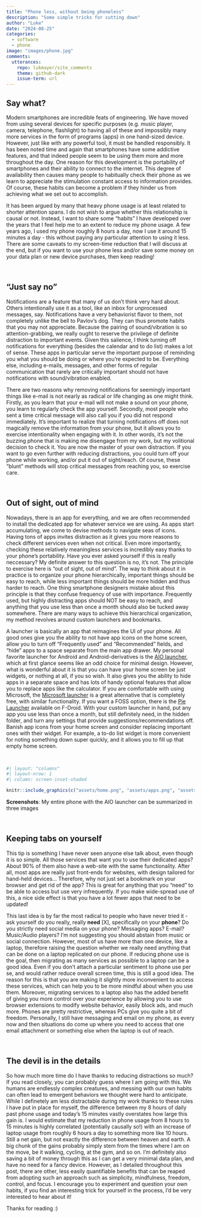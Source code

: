 ```yaml
---
title: "Phone less, without being phoneless"
description: "Some simple tricks for cutting down"
author: "Luke"
date: "2024-08-25"
categories:
  - software
  - phone
image: "images/phone.jpg"
comments:
  utterances:
    repo: lukmayer/site_comments
    theme: github-dark
    issue-term: url
---
```


## Say what?

Modern smartphones are incredible feats of engineering. We have moved from using several devices for specific purposes (e.g. music player, camera, telephone, flashlight) to having all of these and impossibly many more services in the form of programs (apps) in one hand-sized device. However, just like with any powerful tool, it must be handled responsibly. It has been noted time and again that smartphones have some addictive features, and that indeed people seem to be using them more and more throughout the day. One reason for this development is the portability of smartphones and their ability to connect to the internet. This degree of availability then causes many people to habitually check their phone as we learn to appreciate the stimulation constant access to information provides. Of course, these habits can become a problem if they hinder us from achieving what we set out to accomplish. 

It has been argued by many that heavy phone usage is at least related to shorter attention spans. I do not wish to argue whether this relationship is causal or not. Instead, I want to share some "habits" I have developed over the years that I feel help me to an extent to reduce my phone usage. A few years ago, I used my phone roughly 8 hours a day, now I use it around 15 minutes a day -  this without paying any particular attention to using it less. There are some caveats to my screen-time reduction that I will discuss at the end, but if you want to use your phone less and/or save some money on your data plan or new device purchases, then keep reading! 

\

## "Just say no"

Notifications are a feature that many of us don't think very hard about. Others intentionally use it as a tool, like an inbox for unprocessed messages, say. Notifications have a very behaviorist flavor to them, not completely unlike the bell to Pavlov's dog. They can thus promote habits that you may not appreciate. Because the pairing of sound/vibration is so attention-grabbing, we really ought to reserve the privilege of definite distraction to important events. Given this salience, I think turning off notifications for everything (besides the calendar and to do list) makes a lot of sense. These apps in particular serve the important purpose of reminding you what you should be doing or where you're expected to be. Everything else, including e-mails, messages, and other forms of regular communication that rarely are critically important should not have notifications with sound/vibration enabled. 

There are two reasons why removing notifications for seemingly important things like e-mail is not nearly as radical or life changing as one might think. Firstly, as you learn that your e-mail will not make a sound on your phone, you learn to regularly check the app yourself. Secondly, most people who sent a time critical message will also call you if you did not respond immediately. It's important to realize that turning notifications off does not magically remove the information from your phone, but it allows you to exercise intentionality when engaging with it. In other words, it's not the buzzing phone that is making me disengage from my work, but my volitional decision to check it. You are now the master of your own distraction. If you want to go even further with reducing distractions, you could turn off your phone while working, and/or put it out of sight/reach. Of course, these "blunt" methods will stop critical messages from reaching you, so exercise care.     

\

## Out of sight, out of mind 

Nowadays, there is an app for everything, and we are often recommended to install the dedicated app for whatever service we are using. As apps start accumulating, we come to devise methods to navigate seas of icons. Having tons of apps invites distraction as it gives you more reasons to check different services even when not critical. Even more importantly, checking these relatively meaningless services is incredibly easy thanks to your phone's portability. Have you ever asked yourself if this is really neccessary? My definite answer to this question is no, it's not. The principle to exercise here is "out of sight, out of mind". The way to think about it in practice is to organize your phone hierarchically, important things should be easy to reach, while less important things should be more hidden and thus harder to reach. One thing smartphone designers mistake about this principle is that they confuse frequency of use with importance. Frequently used, but highly distracting apps should NOT be easy to reach, and anything that you use less than once a month should also be tucked away somewhere. There are many ways to achieve this hierarchical organization, my method revolves around custom launchers and bookmarks. 

A launcher is basically an app that reimagines the UI of your phone. All good ones give you the ability to not have app icons on the home screen, allow you to turn off "Frequently used" and "Recommended" fields, and "hide" apps to a space separate from the main app drawer. My personal favorite launcher for Android and Android-derivatives is the [AIO launcher](https://aiolauncher.app), which at first glance seems like an odd choice for minimal design. However, what is wonderful about it is that you can have your home screen be just widgets, or nothing at all, if you so wish. It also gives you the ability to hide apps in a separate space and has lots of handy optional features that allow you to replace apps like the calculator. If you are comfortable with using Microsoft, the [Microsoft launcher](https://www.microsoft.com/en-us/garage/wall-of-fame/microsoft-launcher/) is a great alternative that is completely free, with similar functionality. If you want a FOSS option, there is the [Pie Launcher](https://f-droid.org/en/packages/de.markusfisch.android.pielauncher/) available on F-Droid. With your custom launcher in hand, put any app you use less than once a month, but still definitely need, in the hidden folder, and turn any settings that provide suggestions/recommendations off. Banish app icons from your home screen and consider replacing important ones with their widget. For example, a to-do list widget is more convenient for noting something down super quickly, and it allows you to fill up that empty home screen.       

\

::: {.text-center}

```r
#| layout: "columns"
#| layout-nrow: 1
#| column: screen-inset-shaded

knitr::include_graphics(c("assets/home.png", "assets/apps.png", "assets/shortcuts.png"))


```
**Screenshots**: My entire phone with the AIO launcher can be summarized in three images

:::

\

## Keeping tabs on yourself

This tip is something I have never seen anyone else talk about, even though it is so simple. All those services that want you to use their dedicated apps? About 90% of them also have a web-site with the same functionality. After all, most apps are really just front-ends for websites, with design tailored for hand-held devices... Therefore, why not just set a bookmark on your browser and get rid of the app? This is great for anything that you "need" to be able to access but use very infrequently. If you make wide-spread use of this, a nice side effect is that you have a lot fewer apps that need to be updated!  

This last idea is by far the most radical to people who have never tried it - ask yourself do you really, really **need** [X], specifically on your **phone**? Do you strictly need social media on your phone? Messaging apps? E-mail? Music/Audio players? I'm not suggesting you should abstain from music or social connection. However, most of us have more than one device, like a laptop, therefore raising the question whether we really need anything that can be done on a laptop replicated on our phone. If reducing phone use is the goal, then migrating as many services as possible to a laptop can be a good idea. Even if you don't attach a particular sentiment to phone use per se, and would rather reduce overall screen time, this is still a good idea. The reason for this is that you are making it slightly more inconvenient to access these services, which can help you to be more mindful about when you use them. Moreover, migrating services to a laptop also has the added benefit of giving you more control over your experience by allowing you to use browser extensions to modify website behavior, easily block ads, and much more. Phones are pretty restrictive, whereas PCs give you quite a bit of freedom. Personally, I still have messaging and email on my phone, as every now and then situations do come up where you need to access that one email attachment or something else when the laptop is out of reach. 

\

## The devil is in the details

So how much more time do I have thanks to reducing distractions so much? If you read closely, you can probably guess where I am going with this. We humans are endlessly complex creatures, and messing with our own habits can often lead to emergent behaviors we thought were hard to anticipate. While I definetely am less distractable during my work thanks to these rules I have put in place for myself, the difference between my 8 hours of daily past phone usage and today's 15 minutes vastly overstates how large this gain is. I would estimate that my reduction in phone usage from 8 hours to 15 minutes is highly correlated (potentially causally so!) with an increase of laptop usage from roughly 6 hours a day to something more like 10 hours. Still a net gain, but not exactly the difference between heaven and earth. A big chunk of the gains probably simply stem from the times where I am on the move, be it walking, cycling, at the gym, and so on. I'm definitely also saving a bit of money through this as I can get a very minimal data plan, and have no need for a fancy device. However, as I detailed throughout this post, there are other, less easily quantifiable benefits that can be reaped from adopting such an approach such as simplicity, mindfulness, freedom, control, and focus. I encourage you to experiment and question your own habits, if you find an interesting trick for yourself in the process, I'd be very interested to hear about it!

Thanks for reading :)

